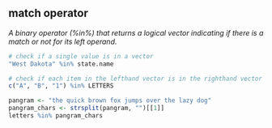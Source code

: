 ## match operator

<dfn>A binary operator (%in%) that returns a logical vector indicating if there is a match or not for its left operand.</dfn>

```r
# check if a single value is in a vector
"West Dakota" %in% state.name
```


```r
# check if each item in the lefthand vector is in the righthand vector
c("A", "B", "1") %in% LETTERS
```


```r
pangram <- "the quick brown fox jumps over the lazy dog"
pangram_chars <- strsplit(pangram, "")[[1]]
letters %in% pangram_chars
```


